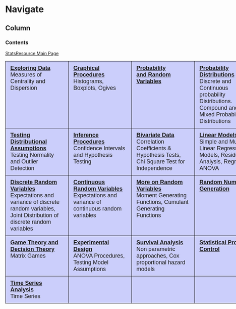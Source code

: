 Navigate {data-navmenu="Menu"}
===========================================

Column {.tabset}
-------------------------------------------------

### Contents
<p>
<a href="index.html">StatsResource Main Page</a>
<p>
<style type="text/css">
.tg  {border-collapse:collapse;border-spacing:0;}
.tg td{font-family:Arial, sans-serif;font-size:18px;padding:11px 15px;border-style:solid;border-width:1px;overflow:hidden;word-break:normal;}
.tg th{font-family:Arial, sans-serif;font-size:18px;font-weight:normal;padding:11px 15px;border-style:solid;border-width:1px;overflow:hidden;word-break:normal;}
.tg .tg-b44r{background-color:#cbcefb;vertical-align:top}
.tg .tg-yw4l{vertical-align:top}
.tg .tg-76so{font-size:18px;background-color:#cbcefb;vertical-align:top}
</style>
<center>
<table class="tg" style="undefined;table-layout: fixed; width: 900px">
<colgroup>
<col style="width: 200px">
<col style="width: 200px">
<col style="width: 200px">
<col style="width: 200px">
</colgroup>
<tbody>
  <tr>
  <td class="tg-76so"><strong> <a href = "exploratorydataanalysis.html">Exploring Data</a></strong><br>Measures of Centrality and Dispersion</td>
  <td class="tg-76so"><strong> <a href = "graphicalprocedures.html">Graphical Procedures</a></strong><br> Histograms, Boxplots, Ogives</td>    
  <td class="tg-76so"><strong> <a href = "probability.html">Probability <br> and Random Variables</a></strong> </td>
  <td class="tg-76so"><strong> <a href = "probabilitydistributions.html">Probability Distributions</a></strong> <br> Discrete and Continuous probability Distributions. Compound and Mixed Probability Distributions</td>
  </tr>
 
  <tr>
  <td class="tg-76so"><strong> <a href = "testingassumptions.html">Testing Distributional Assumptions</a></strong> <br> Testing Normality and Outlier Detection</td>
  <td class="tg-76so"><strong> <a href = "inference.html">Inference Procedures</a></strong> <br>Confidence Intervals and Hypothesis Testing</td>
  <td class="tg-76so"><strong> <a href = "bivariatedata.html">Bivariate Data</a></strong> <br>Correlation Coefficients & Hypothesis Tests, Chi Square Test for Independence</td>
  <td class="tg-76so"><strong> <a href = "linearmodels.html">Linear Models</a></strong> <br> Simple and Multiple Linear Regression Models, Residual Analysis, Regression ANOVA</td>
  </tr>
  <tr>
  <td class="tg-76so"><strong><a href = "discreterandomvariables.html">Discrete Random Variables</a></strong><br>Expectations and variance of discrete random variables, Joint Distribution of discrete random variables</td>
  <td class="tg-76so"><strong><a href = "continuousrandomvariables.html">Continuous Random Variables</a></strong><br>Expectations and variance of continuous random variables</td>
  <td class="tg-76so"><strong><a href = "randomvariables2.html">More on Random Variables</a></strong><br> Moment Generating Functions, Cumulant Generating Functions</td>
  <td class="tg-76so"><strong><a href = "randomnumbers.html">Random Number Generation</a></strong></td>
  </tr>
  <tr>
  <td class="tg-76so"><strong> <a href = "gametheory.html">Game Theory and Decision Theory</a></strong><br>Matrix Games</td>
  <td class="tg-76so"><strong> <a href = "experimentaldesign.html">Experimental Design</a></strong><br>ANOVA Procedures, Testing Model Assumptions</td>
  <td class="tg-76so"><strong> <a href = "survivalanalysis.html">Survival Analysis</a></strong> <br>Non parametric approaches, Cox proportional hazard models</td>
  <td class="tg-76so"><strong> <a href = "statisticalprocesscontrol.html">Statistical Process Control</a></strong>  </td>
  </tr>
  <tr>
  <td class="tg-76so"><strong> <a href = "timeseries.html">Time Series Analysis</a></strong><br>Time Series</td>
 <td class="tg-76so"> </td>
 <td class="tg-76so"> </td>
  <td class="tg-76so"> </td>
  </tr>  
</tbody>
</table>
</center>


